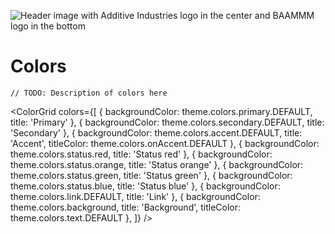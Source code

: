 
<Meta title="Design system/Colors" />

<p>
	<img
		src="https://i.gyazo.com/afd3945f36445ebb977d4f48e21e08a9.png"
		alt="Header image with Additive Industries logo in the center and BAAMMM logo in the bottom"
	/>
</p>

# Colors

`// TODO: Description of colors here`

<ColorGrid
	colors={[
		{ backgroundColor: theme.colors.primary.DEFAULT, title: 'Primary' },
		{ backgroundColor: theme.colors.secondary.DEFAULT, title: 'Secondary' },
		{ backgroundColor: theme.colors.accent.DEFAULT, title: 'Accent', titleColor: theme.colors.onAccent.DEFAULT },
		{ backgroundColor: theme.colors.status.red, title: 'Status red' },
		{ backgroundColor: theme.colors.status.orange, title: 'Status orange' },
		{ backgroundColor: theme.colors.status.green, title: 'Status green' },
		{ backgroundColor: theme.colors.status.blue, title: 'Status blue' },
		{ backgroundColor: theme.colors.link.DEFAULT, title: 'Link' },
		{ backgroundColor: theme.colors.background, title: 'Background', titleColor: theme.colors.text.DEFAULT },
	]}
/>
